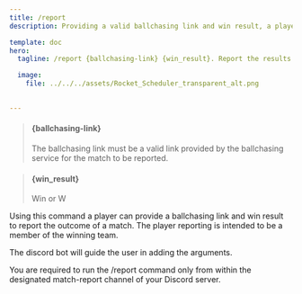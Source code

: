 ```yaml
---
title: /report
description: Providing a valid ballchasing link and win result, a player can report a match. 

template: doc
hero:
  tagline: /report {ballchasing-link} {win_result}. Report the results of a match with a ballchasing link and win result.

  image:
    file: ../../../assets/Rocket_Scheduler_transparent_alt.png

  
---
```




> #### \{ballchasing-link} #### 
> The ballchasing link must be a valid link provided by the ballchasing service for the match to be reported. 

>#### \{win_result} ####
>Win  or  W

Using this command a player can provide a ballchasing link and win result to report the outcome of a match. 
The player reporting is intended to be a member of the winning team. 

The discord bot will guide the user in adding the arguments. 

<Card title="Please Note!" icon="information">You are required to run the /report command only from within the designated match-report channel of your Discord server.</Card>

